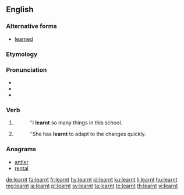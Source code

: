 ==English==

===Alternative forms===
* [[learned]] {{qualifier|Standard US English spelling|Canadian}}

===Etymology===
{{suffix|learn|t|lang=en}}

===Pronunciation===
* {{audio|en-uk-learnt.ogg|Audio (UK)|lang=en}}
* {{IPA|/ˈlɜːnt/|lang=en}}
* {{rhymes|ɜː(r)nt|lang=en}}

===Verb===
{{head|en|verb form}}

# {{context|British|New England|AAVE|Ireland|Australia|New Zealand|alternative in|_|Canada|lang=en}} {{en-simple past of|learn}}
#: ''I '''learnt''' so many things in this school.
# {{context|UK|New England|AAVE|Ireland|Australia|New Zealand|alternative in|_|Canada|lang=en}} {{past participle of|learn|lang=en}}
#: ''She has '''learnt''' to adapt to the changes quickly.

===Anagrams===
* [[antler#English|antler]]
* [[rental#English|rental]]

[[de:learnt]]
[[fa:learnt]]
[[fr:learnt]]
[[hy:learnt]]
[[id:learnt]]
[[ku:learnt]]
[[li:learnt]]
[[hu:learnt]]
[[mg:learnt]]
[[ja:learnt]]
[[pl:learnt]]
[[sv:learnt]]
[[ta:learnt]]
[[te:learnt]]
[[th:learnt]]
[[vi:learnt]]
